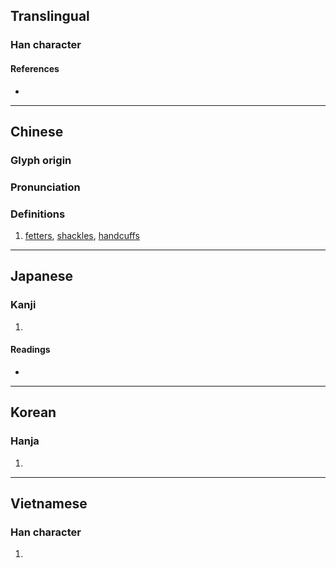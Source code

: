 {{character info/new}}
==Translingual==

===Han character===
{{Han char|rn=75|rad=木|as=06|sn=10|four=41914|canj=DMIG|ids=⿰木至}}

====References====
* {{Han ref|kx=0525.150|dkj=14768|dj=0914.100|hdz=21197.080|uh=684E|ud=26702|bh=D1E8|bd=53736}}

----

==Chinese==
{{zh-forms}}

===Glyph origin===
{{Han etym}}

===Pronunciation===
{{zh-pron
|m=zhì
|c=zat6
|mc=y
|oc=y
|ma=
|cat=n
}}

===Definitions===
{{zh-hanzi}}

# [[fetter]]s, [[shackles]], [[handcuffs]]

----

==Japanese==

===Kanji===
{{ja-kanji|grade=|rs=木06}}

# {{defn|lang=ja|sort=木06}}

====Readings====
* {{ja-readings
|goon=しち
|kanon=しつ
|kun=あしかせ-
}}

----

==Korean==

===Hanja===
{{ko-hanja|hangeul=질|eumhun=|rv=jil|mr=chil|y=cil}}

# {{defn|lang=ko|sort=木06}}

----

==Vietnamese==

===Han character===
{{vi-readings|rs=木06|hanviet=chuối}}

# {{defn|lang=vi|sort=木06}}